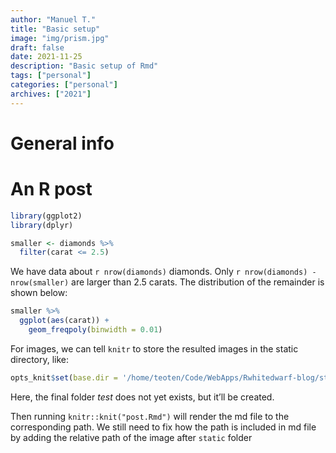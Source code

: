 ---
author: "Manuel T."
title: "Basic setup"
image: "img/prism.jpg"
draft: false
date: 2021-11-25
description: "Basic setup of Rmd"
tags: ["personal"]
categories: ["personal"]
archives: ["2021"]
---
# General info

# An R post

```{r setup}
library(ggplot2)
library(dplyr)

smaller <- diamonds %>% 
  filter(carat <= 2.5)
```

We have data about `r nrow(diamonds)` diamonds. Only 
`r nrow(diamonds) - nrow(smaller)` are larger than
2.5 carats. The distribution of the remainder is shown
below:

```{r, echo = FALSE}
smaller %>% 
  ggplot(aes(carat)) + 
    geom_freqpoly(binwidth = 0.01)
```

 For images, we can tell `knitr` to store the resulted images in the static directory, like:
 
 
```{r A}
opts_knit$set(base.dir = '/home/teoten/Code/WebApps/Rwhitedwarf-blog/static/post/test/')
```
Here, the final folder *test* does not yet exists, but it'll be created.

Then running `knitr::knit("post.Rmd")` will render the md file to the corresponding path. We still need to fix how the path is included in md file by adding the relative path of the image after `static` folder
